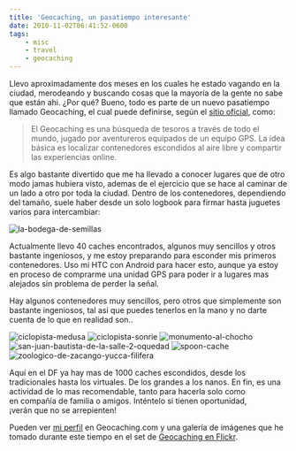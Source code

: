 ```yaml
---
title: 'Geocaching, un pasatiempo interesante'
date: 2010-11-02T06:41:52-0600
tags:
    - misc
    - travel
    - geocaching
---
```


Llevo aproximadamente dos meses en los cuales he estado vagando en la ciudad, merodeando y buscando cosas que la mayoría de la gente no sabe que están ahi. ¿Por qué? Bueno, todo es parte de un nuevo pasatiempo llamado Geocaching, el cual puede definirse, según el [sitio oficial](http://www.geocaching.com/), como:

> El Geocaching es una búsqueda de tesoros a través de todo el mundo, jugado por aventureros equipados de un equipo GPS. La idea básica es localizar contenedores escondidos al aire libre y compartir las experiencias online.

Es algo bastante divertido que me ha llevado a conocer lugares que de otro modo jamas hubiera visto, ademas de el ejercicio que se hace al caminar de un lado a otro por toda la ciudad. Dentro de los contenedores, dependiendo del tamaño, suele haber desde un solo logbook para firmar hasta juguetes varios para intercambiar:

![la-bodega-de-semillas](la-bodega-de-semillas.jpg 'La bodega de semillas')

Actualmente llevo 40 caches encontrados, algunos muy sencillos y otros bastante ingeniosos, y me estoy preparando para esconder mis primeros contenedores. Uso mi HTC con Android para hacer esto, aunque ya estoy en proceso de comprarme una unidad GPS para poder ir a lugares mas alejados sin problema de perder la señal.

Hay algunos contenedores muy sencillos, pero otros que simplemente son bastante ingeniosos, tal asi que puedes tenerlos en la mano y no darte cuenta de lo que en realidad son..

![ciclopista-medusa](/images/geocaching-un-pasatiempo-interesante/ciclopista-medusa.jpg 'Ciclopista Medusa')
![ciclopista-sonrie](/images/geocaching-un-pasatiempo-interesante/ciclopista-sonrie.jpg 'Ciclopista Sonrie')
![monumento-al-chocho](/images/geocaching-un-pasatiempo-interesante/monumento-al-chocho.jpg 'Monumento al Chocho')
![san-juan-bautista-de-la-salle-2-oquedad](/images/geocaching-un-pasatiempo-interesante/san-juan-bautista-de-la-salle-2-oquedad.jpg 'San Juan Bautista de la Salle 2 - Oquedad')
![spoon-cache](/images/geocaching-un-pasatiempo-interesante/spoon-cache.jpg 'Spoon Cache')
![zoologico-de-zacango-yucca-filifera](/images/geocaching-un-pasatiempo-interesante/zoologico-de-zacango-yucca-filifera.jpg 'Zoologico de Zacango - Yucca Filifera')

Aquí en el DF ya hay mas de 1000 caches escondidos, desde los tradicionales hasta los virtuales. De los grandes a los nanos. En fin, es una actividad de lo mas recomendable, tanto para hacerla solo como en compañía de familia o amigos. Inténtelo si tienen oportunidad, ¡verán que no se arrepienten!

Pueden ver [mi perfil](http://www.geocaching.com/profile/?guid=8514e7a9-28b0-4547-8ef2-26b7bf31fca8) en Geocaching.com y una galería de imágenes que he tomado durante este tiempo en el set de [Geocaching en Flickr](http://www.flickr.com/photos/oso96_2000/sets/72157625076985648/detail/).
